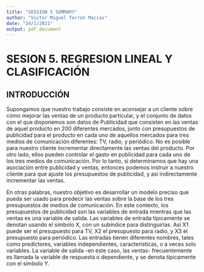 ```yaml
---
title: "SESSION 5 SUMMARY"
author: "Victor Miguel Terrón Macias"
date: "24/1/2021"
output: pdf_document
---
```


# SESION 5. REGRESION LINEAL Y CLASIFICACIÓN

## INTRODUCCIÓN

Supongamos que nuestro trabajo consiste en aconsejar a un cliente sobre cómo mejorar las ventas de un producto particular, y el conjunto de datos con el que disponemos son datos de Publicidad que consisten en las ventas de aquel producto en 200 diferentes mercados, junto con presupuestos de publicidad para el producto en cada uno de aquellos mercados para tres medios de comunicación diferentes: TV, radio, y periódico. No es posible para nuestro cliente incrementar directamente las ventas del producto. Por otro lado, ellos pueden controlar el gasto en publicidad para cada uno de los tres medios de comunicación. Por lo tanto, si determinamos que hay una asociación entre publicidad y ventas, entonces podemos instruir a nuestro cliente para que ajuste los presupuestos de publicidad, y así indirectamente incrementar las ventas. 

En otras palabras, nuestro objetivo es desarrollar un modelo preciso que pueda ser usado para predecir las ventas sobre la base de los tres presupuestos de medios de comunicación. En este contexto, los presupuestos de publicidad son las variables de entrada mientras que las ventas es una variable de salida. Las variables de entrada típicamente se denotan usando el símbolo X, con un subíndice para distinguirlas. Así X1 puede ser el presupuesto para TV, X2 el presupuesto para radio, y X3 el presupuesto para periódico. Las entradas tienen diferentes nombres, tales como predictores, variables independientes, características, o a veces solo variables. La variable de salida -en este caso, las ventas- frecuentemente es llamada la variable de respuesta o dependiente, y se denota típicamente con el símbolo Y.
